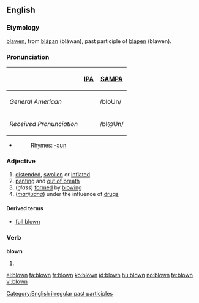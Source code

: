 ==English==

===Etymology===
{{ME.}} [[blawen]], from {{OE.}} [[blaƿan|bláƿan]] (bláwan), past participle of [[blaƿen|bláƿen]] (bláwen).

===Pronunciation===
{| border=1 cellpadding=5
! !! [[w:IPA|IPA]] !! [[w:SAMPA|SAMPA]]
|-
! ''General American''
| {{IPAchar|/bloʊn/}} || /bloUn/
|-
! ''Received Pronunciation''
| {{IPAchar|/bləʊn/}} ||  /bl@Un/
|}
* {{audio|en-us-blown.ogg|Audio (US)}}
*: Rhymes: [[Rhymes:English:-əʊn|-əʊn]]

===Adjective===
{{en-adj|-}}

# [[distended]], [[swollen]] or [[inflated]]
# [[panting]] and [[out of breath]]
# (''glass'') [[formed]] by [[blowing]]
# (''[[marijuana]]'') under the influence of [[drug]]s

====Derived terms====
* [[full blown]]

===Verb===
'''blown'''

# {{past participle of|blow}}

[[Category:English irregular past participles]]

[[el:blown]]
[[fa:blown]]
[[fr:blown]]
[[ko:blown]]
[[id:blown]]
[[hu:blown]]
[[no:blown]]
[[te:blown]]
[[vi:blown]]